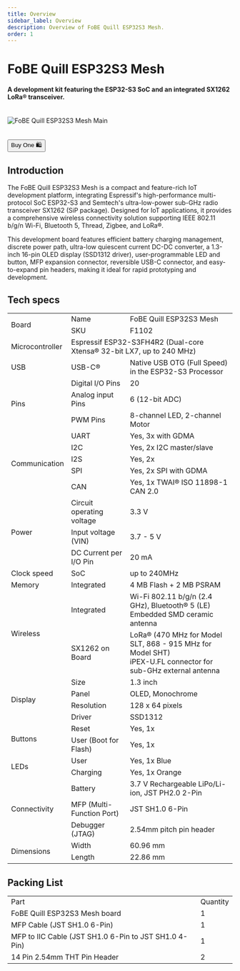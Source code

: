 ```yaml
---
title: Overview
sidebar_label: Overview
description: Overview of FoBE Quill ESP32S3 Mesh.
order: 1
---
```


# FoBE Quill ESP32S3 Mesh

#### A development kit featuring the ESP32-S3 SoC and an integrated SX1262 LoRa® transceiver.

<br/>
<div style={{ textAlign: 'center' }}>
  <img src="/img/products/f1102-r1a.main.png" alt="FoBE Quill ESP32S3 Mesh Main" style={{ width: '80%', height: 'auto' }} />
</div>
<br/>
<br/>
<div className="theme-button-buy" style={{ textAlign: 'center' }}>
<a href="https://store.fobestudio.com/products/f1102" target="_blank" rel="noopener noreferrer">
        <button>Buy One 🛍️</button>
</a>
</div>

## Introduction

The FoBE Quill ESP32S3 Mesh is a compact and feature-rich IoT development platform, integrating Espressif's high-performance multi-protocol SoC ESP32-S3 and Semtech's ultra-low-power sub-GHz radio transceiver SX1262 (SiP package). Designed for IoT applications, it provides a comprehensive wireless connectivity solution supporting IEEE 802.11 b/g/n Wi-Fi, Bluetooth 5, Thread, Zigbee, and LoRa®.

This development board features efficient battery charging management, discrete power path, ultra-low quiescent current DC-DC converter, a 1.3-inch 16-pin OLED display (SSD1312 driver), user-programmable LED and button, MFP expansion connector, reversible USB-C connector, and easy-to-expand pin headers, making it ideal for rapid prototyping and development.

## Tech specs
<table>
    <tbody>
        <tr>
            <td colspan="1" rowspan="2">Board</td>
            <td>Name</td>
            <td>FoBE Quill ESP32S3 Mesh</td>
        </tr>
        <tr>
            <td>SKU</td>
            <td>F1102</td>
        </tr>
        <tr>
            <td>Microcontroller</td>
            <td colspan="2" rowspan="1">Espressif ESP32-S3FH4R2 (Dual-core Xtensa® 32-bit LX7, up to 240 MHz)</td>
        </tr>
        <tr>
            <td>USB</td>
            <td>USB-C®</td>
            <td>Native USB OTG (Full Speed) in the ESP32-S3 Processor</td>
        </tr>
        <tr>
            <td colspan="1" rowspan="3">Pins</td>
            <td>Digital I/O Pins</td>
            <td>20</td>
        </tr>
        <tr>
            <td>Analog input Pins</td>
            <td>6 (12-bit ADC)</td>
        </tr>
        <tr>
            <td>PWM Pins</td>
            <td>8-channel LED, 2-channel Motor</td>
        </tr>
        <tr>
            <td colspan="1" rowspan="5">Communication</td>
            <td>UART</td>
            <td>Yes, 3x with GDMA</td>
        </tr>
        <tr>
            <td>I2C</td>
            <td>Yes, 2x I2C master/slave</td>
        </tr>
        <tr>
            <td>I2S</td>
            <td>Yes, 2x</td>
        </tr>
        <tr>
            <td>SPI</td>
            <td>Yes, 2x SPI with GDMA</td>
        </tr>
        <tr>
            <td>CAN</td>
            <td>Yes, 1x TWAI® ISO 11898-1 CAN 2.0</td>
        </tr>
        <tr>
            <td colspan="1" rowspan="3">Power</td>
            <td>Circuit operating voltage</td>
            <td>3.3 V</td>
        </tr>
        <tr>
            <td>Input voltage (VIN)</td>
            <td>3.7 - 5 V</td>
        </tr>
        <tr>
            <td>DC Current per I/O Pin</td>
            <td>20 mA</td>
        </tr>
        <tr>
            <td>Clock speed</td>
            <td>SoC</td>
            <td>up to 240MHz</td>
        </tr>
        <tr>
            <td>Memory</td>
            <td>Integrated</td>
            <td>4 MB Flash + 2 MB PSRAM</td>
        </tr>
        <tr>
            <td colspan="1" rowspan="2">Wireless</td>
            <td>Integrated</td>
            <td>Wi-Fi 802.11 b/g/n (2.4 GHz), Bluetooth® 5 (LE)<br/>Embedded SMD ceramic antenna</td>
        </tr>
        <tr>
            <td>SX1262 on Board</td>
            <td>LoRa® (470 MHz for Model SLT, 868 - 915 MHz for Model SHT)<br/>iPEX-U.FL connector for sub-GHz external antenna</td>
        </tr>
        <tr>
        <td colspan="1" rowspan="4">Display</td>
            <td>Size</td>
            <td>1.3 inch</td>
        </tr>
        <tr>
            <td>Panel</td>
            <td>OLED, Monochrome</td>
        </tr>
        <tr>
            <td>Resolution</td>
            <td>128 x 64 pixels</td>
        </tr>
        <tr>
            <td>Driver</td>
            <td>SSD1312</td>
        </tr>
        <tr>
            <td colspan="1" rowspan="2">Buttons</td>
            <td>Reset</td>
            <td>Yes, 1x</td>
        </tr>
        <tr>
            <td>User (Boot for Flash)</td>
            <td>Yes, 1x</td>
        </tr>
        <tr>
            <td colspan="1" rowspan="2">LEDs</td>
            <td>User</td>
            <td>Yes, 1x Blue</td>
        </tr>
        <tr>
            <td>Charging</td>
            <td>Yes, 1x Orange</td>
        </tr>
        <tr>
        <td colspan="1" rowspan="3">Connectivity</td>
            <td>Battery</td>
            <td>3.7 V Rechargeable LiPo/Li-ion, JST PH2.0 2-Pin</td>
        </tr>
        <tr>
            <td>MFP (Multi-Function Port)</td>
            <td>JST SH1.0 6-Pin</td>
        </tr>
        <tr>
            <td>Debugger (JTAG)</td>
            <td>2.54mm pitch pin header</td>
        </tr>
        <tr>
            <td colspan="1" rowspan="2">Dimensions</td>
            <td>Width</td>
            <td>60.96 mm</td>
        </tr>
        <tr>
            <td>Length</td>
            <td>22.86 mm</td>
        </tr>
    </tbody>
</table>


## Packing List

<table>
    <tbody>
        <tr>
            <td>Part</td>
            <td>Quantity</td>
        </tr>
        <tr>
            <td>FoBE Quill ESP32S3 Mesh board</td>
            <td>1</td>
        </tr>
        <tr>
            <td>MFP Cable (JST SH1.0 6-Pin)</td>
            <td>1</td>
        </tr>
        <tr>
            <td>MFP to IIC Cable (JST SH1.0 6-Pin to JST SH1.0 4-Pin)</td>
            <td>1</td>
        </tr>
        <tr>
            <td>14 Pin 2.54mm THT Pin Header</td>
            <td>2</td>
        </tr>
    </tbody>
</table>